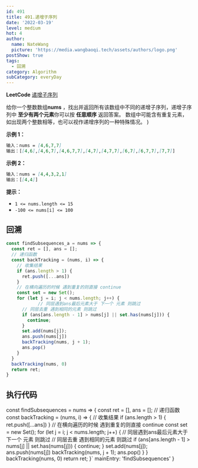 ```yaml
---
id: 491
title: 491.递增子序列
date: '2022-03-19'
level: medium
hot: 4
author:
  name: NateWang
  picture: 'https://media.wangbaoqi.tech/assets/authors/logo.png'
postShow: true
tags:
  - 回溯
category: Algorithm
subCategory: everyDay
---
```




<Strong>LeetCode</Strong> [递增子序列](https://leetcode-cn.com/problems/increasing-subsequences/description/)


  <Para>
    给你一个整数数组<Strong>nums</Strong>
    ，找出并返回所有该数组中不同的递增子序列，递增子序列中 <Strong>至少有两个元素</Strong>你可以按 <Strong>任意顺序</Strong> 返回答案。
    数组中可能含有重复元素，如出现两个整数相等，也可以视作递增序列的一种特殊情况。
  </Para>
)

<SideNote type='info' title='题目描述' children={cBox}/>



**示例 1：**

```md
输入：nums = [4,6,7,7]
输出：[[4,6],[4,6,7],[4,6,7,7],[4,7],[4,7,7],[6,7],[6,7,7],[7,7]]
```

**示例 2：**

```md
输入：nums = [4,4,3,2,1]
输出：[[4,4]]
```

**提示：**

- `1 <= nums.length <= 15`
- `-100 <= nums[i] <= 100`


## 回溯

```js
const findSubsequences_a = nums => {
  const ret = [], ans = [];
  // 递归函数
  const backTracking = (nums, i) => {
    // 收集结果
    if (ans.length > 1) {
      ret.push([...ans])
    }
    // 在横向遍历的时候 遇到重复的则直接 continue 
    const set = new Set();
    for (let j = i; j < nums.length; j++) {
			// 同层遇到ans最后元素大于 下一个 元素 则跳过
      // 同层去重 遇到相同的元素 则跳过
      if (ans[ans.length - 1] > nums[j] || set.has(nums[j])) {
        continue;
      }
      set.add(nums[j]);
      ans.push(nums[j])
      backTracking(nums, j + 1);
      ans.pop()
    }
  }
  backTracking(nums, 0)
  return ret;
}
```


## 执行代码

const findSubsequences = nums => {
  const ret = [], ans = [];
  // 递归函数
  const backTracking = (nums, i) => {
    // 收集结果
    if (ans.length > 1) {
      ret.push([...ans])
    }
    // 在横向遍历的时候 遇到重复的则直接 continue 
    const set = new Set();
    for (let j = i; j < nums.length; j++) {
			// 同层遇到ans最后元素大于 下一个 元素 则跳过
      // 同层去重 遇到相同的元素 则跳过
      if (ans[ans.length - 1] > nums[j] || set.has(nums[j])) {
        continue;
      }
      set.add(nums[j]);
      ans.push(nums[j])
      backTracking(nums, j + 1);
      ans.pop()
    }
  }
  backTracking(nums, 0)
  return ret;
}`
  mainEntry: 'findSubsequences'
}

<PlayGround js={js} mode='algo' options={options}/> 
